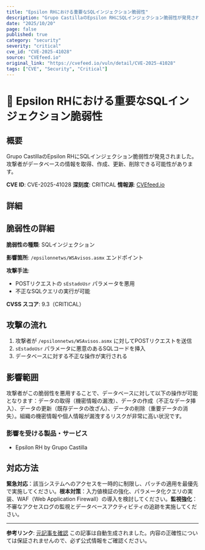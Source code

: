 ```yaml
---
title: "Epsilon RHにおける重要なSQLインジェクション脆弱性"
description: "Grupo CastillaのEpsilon RHにSQLインジェクション脆弱性が発見されました。攻撃者がデータベースの情報を取得、作成、更新、削除できる可能性があります。"
date: "2025/10/20"
page: false
published: true
category: "security"
severity: "critical"
cve_id: "CVE-2025-41028"
source: "CVEfeed.io"
original_link: "https://cvefeed.io/vuln/detail/CVE-2025-41028"
tags: ["CVE", "Security", "Critical"]
---
```


# 🔴 Epsilon RHにおける重要なSQLインジェクション脆弱性

## 概要

Grupo CastillaのEpsilon RHにSQLインジェクション脆弱性が発見されました。攻撃者がデータベースの情報を取得、作成、更新、削除できる可能性があります。

**CVE ID**: CVE-2025-41028
**深刻度**: CRITICAL
**情報源**: [CVEfeed.io](https://cvefeed.io/vuln/detail/CVE-2025-41028)

## 詳細

## 脆弱性の詳細

**脆弱性の種類**: SQLインジェクション

**影響箇所**: `/epsilonnetws/WSAvisos.asmx` エンドポイント

**攻撃手法**:
- POSTリクエストの `sEstadoUsr` パラメータを悪用
- 不正なSQLクエリの実行が可能

**CVSS スコア**: 9.3（CRITICAL）

## 攻撃の流れ
1. 攻撃者が `/epsilonnetws/WSAvisos.asmx` に対してPOSTリクエストを送信
2. `sEstadoUsr` パラメータに悪意のあるSQLコードを挿入
3. データベースに対する不正な操作が実行される

## 影響範囲

攻撃者がこの脆弱性を悪用することで、データベースに対して以下の操作が可能となります：データの取得（機密情報の漏洩）、データの作成（不正なデータ挿入）、データの更新（既存データの改ざん）、データの削除（重要データの消失）。組織の機密情報や個人情報が漏洩するリスクが非常に高い状況です。


### 影響を受ける製品・サービス

- Epsilon RH by Grupo Castilla


## 対応方法

**緊急対応**：該当システムへのアクセスを一時的に制限し、パッチの適用を最優先で実施してください。**根本対策**：入力値検証の強化、パラメータ化クエリの実装、WAF（Web Application Firewall）の導入を検討してください。**監視強化**：不審なアクセスログの監視とデータベースアクティビティの追跡を実施してください。

---

**参考リンク**: [元記事を確認](https://cvefeed.io/vuln/detail/CVE-2025-41028)
この記事は自動生成されました。内容の正確性については保証されませんので、必ず公式情報をご確認ください。


